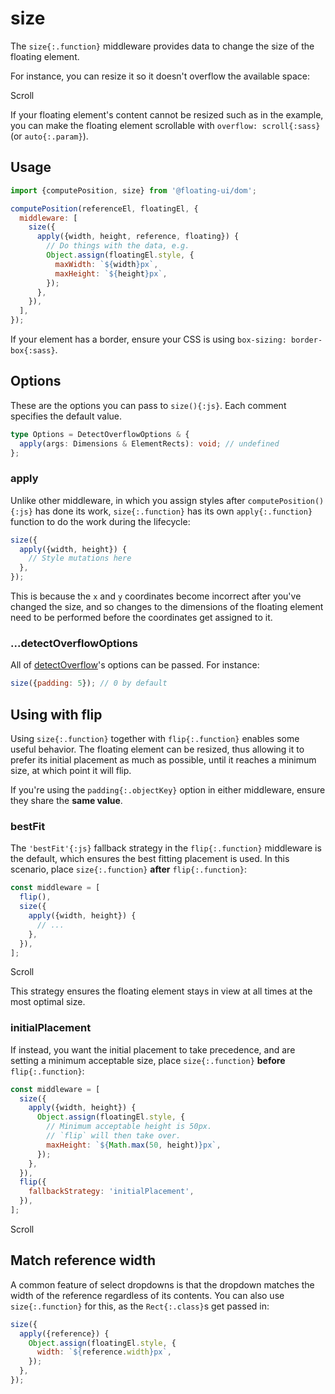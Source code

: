 
# size

The `size{:.function}` middleware provides data to change the
size of the floating element.

For instance, you can resize it so it doesn't overflow the
available space:

<div className="flex flex-col gap-4">
  <Chrome center scrollable className="h-96">
    <Floating
      tooltipStyle={{
        height: 300,
        overflow: 'hidden',
        maxHeight: 0,
      }}
      middleware={[{name: 'size', options: {padding: 5}}]}
    >
      <div className="grid place-items-center w-32 h-32 border-2 border-gray-1000 border-dashed">
        Scroll
      </div>
    </Floating>
  </Chrome>
</div>

If your floating element's content cannot be resized such as in
the example, you can make the floating element scrollable with
`overflow: scroll{:sass}` (or `auto{:.param}`).

## Usage

```js
import {computePosition, size} from '@floating-ui/dom';

computePosition(referenceEl, floatingEl, {
  middleware: [
    size({
      apply({width, height, reference, floating}) {
        // Do things with the data, e.g.
        Object.assign(floatingEl.style, {
          maxWidth: `${width}px`,
          maxHeight: `${height}px`,
        });
      },
    }),
  ],
});
```

If your element has a border, ensure your CSS is using
`box-sizing: border-box{:sass}`.

## Options

These are the options you can pass to `size(){:js}`. Each comment
specifies the default value.

```ts
type Options = DetectOverflowOptions & {
  apply(args: Dimensions & ElementRects): void; // undefined
};
```

### apply

Unlike other middleware, in which you assign styles after
`computePosition(){:js}` has done its work, `size{:.function}`
has its own `apply{:.function}` function to do the work during
the lifecycle:

```js
size({
  apply({width, height}) {
    // Style mutations here
  },
});
```

This is because the `x` and `y` coordinates become incorrect
after you've changed the size, and so changes to the dimensions
of the floating element need to be performed before the
coordinates get assigned to it.

### ...detectOverflowOptions

All of [detectOverflow](/docs/detectOverflow#options)'s options
can be passed. For instance:

```js
size({padding: 5}); // 0 by default
```

## Using with flip

Using `size{:.function}` together with `flip{:.function}` enables
some useful behavior. The floating element can be resized, thus
allowing it to prefer its initial placement as much as possible,
until it reaches a minimum size, at which point it will flip.

If you're using the `padding{:.objectKey}` option in either
middleware, ensure they share the **same value**.

### bestFit

The `'bestFit'{:js}` fallback strategy in the `flip{:.function}`
middleware is the default, which ensures the best fitting
placement is used. In this scenario, place `size{:.function}`
**after** `flip{:.function}`:

```js
const middleware = [
  flip(),
  size({
    apply({width, height}) {
      // ...
    },
  }),
];
```

<div className="flex flex-col gap-4">
  <Chrome center scrollable className="h-96">
    <Floating
      tooltipStyle={{
        height: 200,
        overflow: 'hidden',
        maxHeight: 0,
      }}
      middleware={[
        {name: 'flip', options: {padding: 5}},
        {name: 'size', options: {padding: 5}},
      ]}
    >
      <div className="grid place-items-center w-32 h-32 border-2 border-gray-1000 border-dashed">
        Scroll
      </div>
    </Floating>
  </Chrome>
</div>

This strategy ensures the floating element stays in view at all
times at the most optimal size.

### initialPlacement

If instead, you want the initial placement to take precedence,
and are setting a minimum acceptable size, place
`size{:.function}` **before** `flip{:.function}`:

```js
const middleware = [
  size({
    apply({width, height}) {
      Object.assign(floatingEl.style, {
        // Minimum acceptable height is 50px.
        // `flip` will then take over.
        maxHeight: `${Math.max(50, height)}px`,
      });
    },
  }),
  flip({
    fallbackStrategy: 'initialPlacement',
  }),
];
```

<div className="flex flex-col gap-4">
  <Chrome center scrollable className="h-96">
    <Floating
      tooltipStyle={{
        height: 200,
        overflow: 'hidden',
        maxHeight: 0,
      }}
      middleware={[
        {name: 'size', options: {padding: 5}},
        {
          name: 'flip',
          options: {
            fallbackStrategy: 'initialPlacement',
            padding: 5,
          },
        },
      ]}
      minHeight={50}
    >
      <div className="grid place-items-center w-32 h-32 border-2 border-gray-1000 border-dashed">
        Scroll
      </div>
    </Floating>
  </Chrome>
</div>

## Match reference width

A common feature of select dropdowns is that the dropdown matches
the width of the reference regardless of its contents. You can
also use `size{:.function}` for this, as the `Rect{:.class}`s get
passed in:

```js
size({
  apply({reference}) {
    Object.assign(floatingEl.style, {
      width: `${reference.width}px`,
    });
  },
});
```

